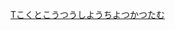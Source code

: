 {{Navbox
|name = 国土交通省直辖水坝<noinclude>
|state = expanded</noinclude>
|titlestyle = background-color:#cdf;
|groupstyle = background-color:#eee;
|bodyclass=hlist hlist-pipe
|title = {{tsl|ja|国土交通省直轄ダム|国土交通省直辖水坝|国土交通省直辖水坝}}
|group1 = {{tsl|ja|北海道開発局}}
|list1 = 
*{{tsl|ja|芦別ダム|芦别水坝|芦別}}
*{{tsl|ja|漁川ダム|渔川水坝|漁川}}
*{{tsl|ja|岩尾内ダム|岩尾内水坝|岩尾内}}
*{{tsl|ja|桂沢ダム|桂泽水坝|桂沢}}
*{{tsl|ja|金山ダム|金山水坝|金山}}
*{{tsl|ja|鹿ノ子ダム|鹿之子水坝|鹿ノ子}}
*{{tsl|ja|札内川ダム|札内川水坝|札内川}}
*{{tsl|ja|サンルダム|サンル水坝|サンル}}
*{{tsl|ja|定山渓ダム|定山溪水坝|定山溪}}
*{{tsl|ja|桂沢ダム#新桂沢ダム|新桂泽水坝|新桂泽}}
*{{tsl|ja|大雪ダム|大雪水坝|大雪}}
*{{tsl|ja|滝里ダム|泷里水坝|泷里}}
*{{tsl|ja|忠別ダム|忠别水坝|忠别}}
*{{tsl|ja|千代田分流堰|千代田分流堰}}
*{{tsl|ja|十勝ダム|十胜水坝|十勝}}
*{{tsl|ja|二風谷ダム|二风谷水坝|二風谷}}
*{{tsl|ja|二風谷ダム#平取ダム|平取水坝|平取}}
*{{tsl|ja|美利河ダム|美利河水坝|美利河}}
*{{tsl|ja|豊平峡ダム|丰平峡水坝|丰平峡}}
*{{tsl|ja|三笠ぽんべつダム|三笠ぽんべつ水坝|三笠ぽんべつ}}
*{{tsl|ja|大夕張ダム|大夕张水坝|夕張シューパロ}}
*{{tsl|ja|留萌ダム|留萌水坝|留萌}}
|group2 = {{tsl|ja|東北地方整備局}}
|list2 = 
*{{tsl|ja|浅瀬石川ダム|浅濑石川水坝|浅濑石川}}
*{{tsl|ja|津軽ダム|津轻水坝|津轻}}
*{{tsl|ja|胆沢ダム|胆泽水坝|胆泽}}
*{{tsl|ja|御所ダム|御所水坝|御所}}
*{{tsl|ja|四十四田ダム|四十四田水坝|四十四田}}
*{{tsl|ja|田瀬ダム|田濑水坝|田濑}}
*{{tsl|ja|湯田ダム汤田|汤田水坝|湯田}}
*{{tsl|ja|阿武隈大堰|阿武隈大堰}}
*{{tsl|ja|釜房ダム|釜房水坝|釜房}}
*{{tsl|ja|北上大堰}}
*{{tsl|ja|七ヶ宿ダム|七宿水坝|七ヶ宿}}
*{{tsl|ja|筒砂子ダム|筒砂子水坝|筒砂子}}
*{{tsl|ja|鳴子ダム|鸣子水坝|鳴子}}
*{{tsl|ja|鳴瀬川中流堰}}
*{{tsl|ja|鳴瀬堰}}
*{{tsl|ja|玉川ダム|玉川水坝|玉川}}
*{{tsl|ja|鳥海ダム|鸟海水坝|鳥海}}
*{{tsl|ja|成瀬ダム|成濑水坝|成瀬}}
*{{tsl|ja|森吉山ダム|森吉山水坝|森吉山}}
*{{tsl|ja|月山ダム|月山水坝|月山}}
*{{tsl|ja|寒河江ダム|寒河江水坝|寒河江}}
*{{tsl|ja|白川ダム (山形県)|白川水坝 (山形县)|白川}}
*{{tsl|ja|長井ダム|长井水坝|長井}}
*{{tsl|ja|最上川さみだれ大堰}}
*{{tsl|ja|摺上川ダム|摺上川水坝|摺上川}}
*{{tsl|ja|三春ダム|三春水坝|三春}}
|group3 = {{tsl|ja|関東地方整備局}}
|list3 = 
*{{tsl|ja|五十里ダム|五十里水坝|五十里}}
*{{tsl|ja|川治ダム|川治水坝|川治}}
*{{tsl|ja|川俣ダム|川俣水坝|川俣}}
*{{tsl|ja|湯西川ダム|汤西川水坝|湯西川}}
*{{tsl|ja|渡良瀬遊水地#谷中湖|渡良瀬貯水池|渡良瀬貯水池}}
*{{tsl|ja|相俣ダム|相俣水坝|相俣}}
*{{tsl|ja|品木ダム|品木水坝|品木}}
*{{tsl|ja|薗原ダム|薗原水坝|薗原}}
*{{tsl|ja|藤原ダム|藤原水坝|藤原}}
*{{tsl|ja|八ッ場ダム|八场水坝|八ッ場}}
*{{tsl|ja|荒川調節池}}
*{{tsl|ja|二瀬ダム|二濑水坝|二瀬}}
*{{tsl|ja|行徳可動堰}}
*{{tsl|ja|宮ヶ瀬ダム|宮瀬水坝|宮ヶ瀬}}
*{{tsl|ja|宮ヶ瀬副ダム|宮瀬第二水坝|宮ヶ瀬副}}
|group4 = {{tsl|ja|北陸地方整備局}}
|list4 = 
*{{tsl|ja|横川ダム (山形県)|横川水坝 (山形县)|横川}}
*{{tsl|ja|大川ダム|大川水坝|大川}}
*{{tsl|ja|大石ダム|大石水坝|大石}}
*{{tsl|ja|大河津分水|大河津洗堰|大河津洗堰}}
*{{tsl|ja|大河津可動堰}}
*{{tsl|ja|蒲原大堰}}
*{{tsl|ja|三国川ダム|三国川水坝|三国川}}
*{{tsl|ja|関屋分水||新潟大堰}}
*{{tsl|ja|妙見堰}}
*{{tsl|ja|宇奈月ダム|宇奈月水坝|宇奈月}}
*{{tsl|ja|小矢部大堰}}
*{{tsl|ja|利賀ダム|利贺水坝|利賀}}
*{{tsl|ja|手取川ダム|手取川水坝|手取川}}
*{{tsl|ja|大町ダム|大町水坝|大町}}
|group5 = {{tsl|ja|中部地方整備局}}
|list5 = 
*{{tsl|ja|小渋ダム|小涩水坝|小渋}}
*{{tsl|ja|美和ダム|美和水坝|美和}}
*{{tsl|ja|小里川ダム|小里川水坝|小里川}}
*{{tsl|ja|丸山ダム#新丸山ダム|丸山水坝|新丸山}}
*{{tsl|ja|丸山ダム|丸山水坝|丸山}}
*{{tsl|ja|横山ダム|横山水坝|横山}}
*[[佐久间水坝|佐久間ダム再開発]]
*{{tsl|ja|長島ダム|长岛水坝|長島}}
*{{tsl|ja|設楽ダム|设乐水坝|设乐}}
*{{tsl|ja|新豊根ダム|新丰根水坝|新丰根}}
*{{tsl|ja|矢作ダム|矢作水坝|矢作}}
*{{tsl|ja|櫛田川可動堰}}
*{{tsl|ja|蓮ダム|莲水坝|蓮}}
|group6 = {{tsl|ja|近畿地方整備局}}
|list6 = 
*{{tsl|ja|足羽川ダム|足羽川水坝|足羽川}}
*{{tsl|ja|九頭竜ダム|九头龙水坝|九头龙}}
*{{tsl|ja|九頭竜川鳴鹿大堰}}
*{{tsl|ja|真名川ダム|真名川水坝|真名川}}
*{{tsl|ja|瀬田川洗堰}}
*{{tsl|ja|大戸川ダム|大户川水坝|大户川}}
*{{tsl|ja|天ヶ瀬ダム|天濑水坝|天ヶ瀬}}
*{{tsl|ja|淀川大堰}}
*{{tsl|ja|加古川大堰}}
*{{tsl|ja|猿谷ダム|猿谷水坝|池津川取水}}
*{{tsl|ja|大滝ダム|大泷水坝|大滝}}
*{{tsl|ja|猿谷ダム|猿谷水坝|猿谷}}
*{{tsl|ja|紀の川大堰}}
|group7 = {{tsl|ja|中国地方整備局}}
|list7 = 
*{{tsl|ja|菅沢ダム|菅泽水坝|菅泽}}
*{{tsl|ja|殿ダム|殿水坝|殿}}
*{{tsl|ja|日野川堰}}
*{{tsl|ja|日野川堰||法勝寺川堰}}
*{{tsl|ja|尾原ダム|尾原水坝|尾原}}
*{{tsl|ja|志津見ダム|志津见水坝|志津見}}
*{{tsl|ja|坂根堰}}
*{{tsl|ja|苫田ダム|苫田水坝|苫田}}
*{{tsl|ja|芦田川河口堰}}
*{{tsl|ja|高瀬堰}}
*{{tsl|ja|温井ダム|温井水坝|温井}}
*{{tsl|ja|灰塚ダム|灰塚水坝|灰塚}}
*{{tsl|ja|土師ダム|土师水坝|土師}}
*{{tsl|ja|八田原ダム|八田原水坝|八田原}}
*{{tsl|ja|弥栄ダム|弥荣水坝|弥荣}}
*{{tsl|ja|島地川ダム|鸟地川水坝|島地川}}
|group8 = {{tsl|ja|四国地方整備局}}
|list8 = 
*{{tsl|ja|長安口ダム|长安口水坝|長安口}}
*{{tsl|ja|石手川ダム|石手川水坝|石手川}}
*{{tsl|ja|鹿野川ダム|鹿野川水坝|鹿野川}}
*{{tsl|ja|野村ダム|野村水坝|野村}}
*{{tsl|ja|柳瀬ダム|柳濑水坝|柳瀬}}
*{{tsl|ja|山鳥坂ダム|山鸟坂水坝|山鳥坂}}
*{{tsl|ja|大渡ダム|大渡水坝|大渡}}
*{{tsl|ja|中筋川ダム|中筋川水坝|中筋川}}
*{{tsl|ja|横瀬川ダム|横濑川水坝|横濑川}}
|group9 = {{tsl|ja|九州地方整備局}}
|list9 = 
*{{tsl|ja|遠賀川河口堰}}
*{{tsl|ja|瀬高堰}}
*{{tsl|ja|平成大堰}}
*{{tsl|ja|松原堰}}
*{{tsl|ja|嘉瀬川ダム|嘉濑川水坝|嘉濑川}}
*{{tsl|ja|嘉瀬川大堰}}
*{{tsl|ja|厳木ダム|厳木水坝|厳木}}
*{{tsl|ja|巨勢川調整池}}
*{{tsl|ja|城原川ダム|城原川水坝|城原川}}
*{{tsl|ja|松浦大堰}}
*{{tsl|ja|六角川河口堰}}
*{{tsl|ja|本明川ダム|本明川水坝|本明川}}
*{{tsl|ja|川辺川ダム|川边川水坝|川辺川}}
*{{tsl|ja|立野ダム|立野水坝|立野}}
*{{tsl|ja|緑川ダム|绿川水坝|緑川}}
*{{tsl|ja|竜門ダム|龙门水坝|龙门}}
*{{tsl|ja|六間堰}}
*{{tsl|ja|大分川ダム|大分川水坝|大分川}}
*{{tsl|ja|下筌ダム|下筌水坝|下筌}}
*{{tsl|ja|松原ダム|松原水坝|松原}}
*{{tsl|ja|耶馬溪ダム|耶马溪水坝|耶马溪}}
*{{tsl|ja|鶴田ダム|鹤田水坝|鶴田}}
|group10 = （[[內閣府|内閣府]]）<br/>{{tsl|ja|沖縄総合事務局}}
|list10 = 
*{{tsl|ja|安波ダム|安波水坝|安波}}
*{{tsl|ja|新川ダム|新川水坝|新川}}
*{{tsl|ja|漢那ダム|汉那水坝|漢那}}
*{{tsl|ja|金武ダム|金武水坝|金武}}
*{{tsl|ja|大保ダム|大保水坝|大保}}
*{{tsl|ja|羽地ダム|羽地水坝|羽地}}
*{{tsl|ja|福地ダム|福地水坝|福地}}
*{{tsl|ja|普久川ダム|普久川水坝|普久川}}
*{{tsl|ja|辺野喜ダム|边野喜水坝|边野喜}}
|group11 = {{tsl|ja|中止したダム事業}}
|list11 = 
*{{tsl|ja|大雪ダム|大雪水坝|石狩}}
*{{tsl|ja|品木ダム#吾妻川上流総合開発事業|品木水坝|吾妻川上流総合開発}}
*{{tsl|ja|相俣ダム#川古ダム計画|相俣水坝|川古}}
*{{tsl|ja|沼田ダム計画||沼田}}
*{{tsl|ja|戸草ダム|户草水坝|户草}}
*{{tsl|ja|上麻生ダム|上麻生水坝|久田見}}
*{{tsl|ja|余野川ダム|余野川水坝|余野川}}
*{{tsl|ja|新宮ダム#岩戸ダム計画||岩戸}}
*{{tsl|ja|小歩危ダム計画|小步危水坝计划|小步危}}
*{{tsl|ja|長安口ダム#細川内ダム|长安口水坝|細川内}}
*{{tsl|ja|吉野川第十堰}}
|group12 = 関連組織<br/>共同事業者
|list12 = 
*{{tsl|ja|水管理・国土保全局}}（{{tsl|ja|河川局}}）
*{{tsl|ja|水資源機構}}
*[[農林水產省|農林水産省]]
*[[北海道]]
*[[石川縣|石川県]]
*[[岡山縣|岡山県]]
*[[北陸電力]]
*[[關西電力|関西電力]]
*{{tsl|ja|電源開発}}
*[[東日本旅客鐵道|東日本旅客鉄道]]
|group13 = 関連法令
|list13 = 
*{{tsl|ja|沖縄振興特別措置法}}
*{{tsl|ja|河川法}}
*{{tsl|ja|河川管理施設等構造令}}
*{{tsl|ja|環境影響評価法}}
*{{tsl|ja|国土総合開発法}}
*{{tsl|ja|湖沼水質保全特別措置法}}
*{{tsl|ja|災害対策基本法}}
*{{tsl|ja|水源地域対策特別措置法}}
*{{tsl|ja|電源三法}}
*{{tsl|ja|特定多目的ダム法|特定多用途水坝法}}
*{{tsl|ja|土地収用法}}
*{{tsl|ja|琵琶湖総合開発特別措置法}}
*{{tsl|ja|水資源開発促進法}}
|group14 = 関連事業
|list14 = 
*{{tsl|ja|霞ヶ浦導水事業}}
*{{tsl|ja|河川総合開発事業}}
*[[木曾川|木曽特定地域総合開発計画]]
*{{tsl|ja|北上特定地域総合開発計画}}
*{{tsl|ja|北千葉導水路}}
*{{tsl|ja|佐賀導水}}
*[[天龍川|天竜東三河特定地域総合開発計画]]
*[[利根川|利根特定地域総合開発計画]]
*{{tsl|ja|利根運河||野田緊急暫定導水路}}
*{{tsl|ja|琵琶湖総合開発事業}}
*[[紀之川|吉野熊野特定地域総合開発計画]]
*{{tsl|ja|流況調整河川}}
|group15 = 其他
|list15 = 
*{{tsl|ja|石淵ダム}}
*{{tsl|ja|国土交通省直轄ダム事業年表}}
*{{tsl|ja|ダムカード}}
*{{tsl|ja|ダム湖百選}}
*{{tsl|ja|下筌ダム#蜂の巣城紛争||蜂の巣城紛争}}
}}<noinclude>
{{DEFAULTSORT:こくとこうつうしようちよつかつたむ}}
[[Category:日本水坝|Tこくとこうつうしようちよつかつたむ]]
</noinclude>